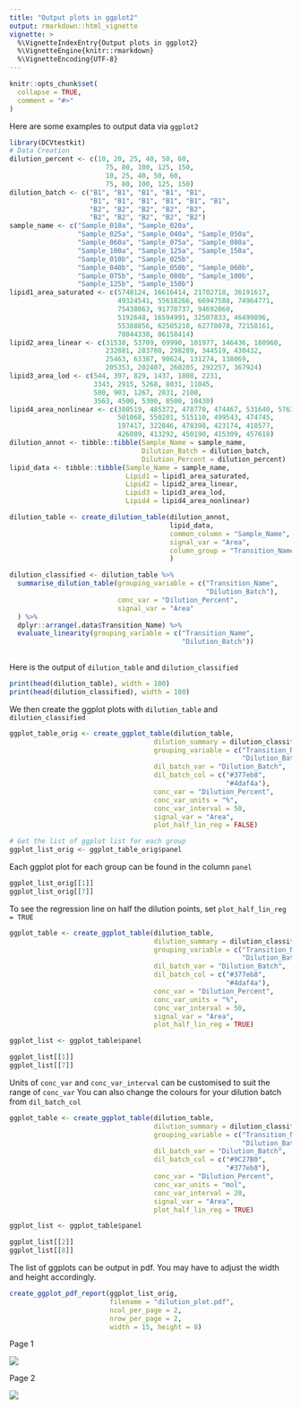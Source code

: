 ```yaml
---
title: "Output plots in ggplot2"
output: rmarkdown::html_vignette
vignette: >
  %\VignetteIndexEntry{Output plots in ggplot2}
  %\VignetteEngine{knitr::rmarkdown}
  %\VignetteEncoding{UTF-8}
---
```


```r
knitr::opts_chunk$set(
  collapse = TRUE,
  comment = "#>"
)
```

Here are some examples to output data via `ggplot2`

```r
library(DCVtestkit)
# Data Creation
dilution_percent <- c(10, 20, 25, 40, 50, 60,
                        75, 80, 100, 125, 150,
                        10, 25, 40, 50, 60,
                        75, 80, 100, 125, 150)
dilution_batch <- c("B1", "B1", "B1", "B1", "B1",
                    "B1", "B1", "B1", "B1", "B1", "B1",
                    "B2", "B2", "B2", "B2", "B2",
                    "B2", "B2", "B2", "B2", "B2")
sample_name <- c("Sample_010a", "Sample_020a",
                 "Sample_025a", "Sample_040a", "Sample_050a",
                 "Sample_060a", "Sample_075a", "Sample_080a",
                 "Sample_100a", "Sample_125a", "Sample_150a",
                 "Sample_010b", "Sample_025b",
                 "Sample_040b", "Sample_050b", "Sample_060b",
                 "Sample_075b", "Sample_080b", "Sample_100b",
                 "Sample_125b", "Sample_150b")
lipid1_area_saturated <- c(5748124, 16616414, 21702718, 36191617,
                           49324541, 55618266, 66947588, 74964771,
                           75438063, 91770737, 94692060,
                           5192648, 16594991, 32507833, 46499896,
                           55388856, 62505210, 62778078, 72158161,
                           78044338, 86158414)
lipid2_area_linear <- c(31538, 53709, 69990, 101977, 146436, 180960,
                        232881, 283780, 298289, 344519, 430432,
                        25463, 63387, 90624, 131274, 138069,
                        205353, 202407, 260205, 292257, 367924)
lipid3_area_lod <- c(544, 397, 829, 1437, 1808, 2231,
                     3343, 2915, 5268, 8031, 11045,
                     500, 903, 1267, 2031, 2100,
                     3563, 4500, 5300, 8500, 10430)
lipid4_area_nonlinear <- c(380519, 485372, 478770, 474467, 531640, 576301,
                           501068, 550201, 515110, 499543, 474745,
                           197417, 322846, 478398, 423174, 418577,
                           426089, 413292, 450190, 415309, 457618)
dilution_annot <- tibble::tibble(Sample_Name = sample_name,
                                 Dilution_Batch = dilution_batch,
                                 Dilution_Percent = dilution_percent)
lipid_data <- tibble::tibble(Sample_Name = sample_name,
                             Lipid1 = lipid1_area_saturated,
                             Lipid2 = lipid2_area_linear,
                             Lipid3 = lipid3_area_lod,
                             Lipid4 = lipid4_area_nonlinear)

dilution_table <- create_dilution_table(dilution_annot,
                                        lipid_data,
                                        common_column = "Sample_Name",
                                        signal_var = "Area",
                                        column_group = "Transition_Name"
                                        )

dilution_classified <- dilution_table %>%
  summarise_dilution_table(grouping_variable = c("Transition_Name",
                                                 "Dilution_Batch"), 
                           conc_var = "Dilution_Percent",
                           signal_var = "Area"
  ) %>%
  dplyr::arrange(.data$Transition_Name) %>%
  evaluate_linearity(grouping_variable = c("Transition_Name",
                                           "Dilution_Batch"))
  
```

Here is the output of `dilution_table` and `dilution_classified` 

```r
print(head(dilution_table), width = 100)
print(head(dilution_classified), width = 100)
```

We then create the ggplot plots with `dilution_table` and `dilution_classified`

```r
ggplot_table_orig <- create_ggplot_table(dilution_table,
                                    dilution_summary = dilution_classified,
                                    grouping_variable = c("Transition_Name",
                                                          "Dilution_Batch"),
                                    dil_batch_var = "Dilution_Batch",
                                    dil_batch_col = c("#377eb8",
                                                      "#4daf4a"),
                                    conc_var = "Dilution_Percent",
                                    conc_var_units = "%",
                                    conc_var_interval = 50,
                                    signal_var = "Area",
                                    plot_half_lin_reg = FALSE)

# Get the list of ggplot list for each group
ggplot_list_orig <- ggplot_table_orig$panel

```

Each ggplot plot for each group can be found in the column `panel`

```r
ggplot_list_orig[[1]]
ggplot_list_orig[[7]]
```

To see the regression line on half the dilution points, set `plot_half_lin_reg = TRUE`

```r
ggplot_table <- create_ggplot_table(dilution_table,
                                    dilution_summary = dilution_classified,
                                    grouping_variable = c("Transition_Name",
                                                          "Dilution_Batch"),
                                    dil_batch_var = "Dilution_Batch",
                                    dil_batch_col = c("#377eb8",
                                                      "#4daf4a"),
                                    conc_var = "Dilution_Percent",
                                    conc_var_units = "%",
                                    conc_var_interval = 50,
                                    signal_var = "Area",
                                    plot_half_lin_reg = TRUE)

ggplot_list <- ggplot_table$panel

```

```r
ggplot_list[[1]]
ggplot_list[[7]]
```

Units of `conc_var` and `conc_var_interval` can be customised to suit the range of `conc_var`
You can also change the colours for your dilution batch from `dil_batch_col` 

```r
ggplot_table <- create_ggplot_table(dilution_table,
                                    dilution_summary = dilution_classified,
                                    grouping_variable = c("Transition_Name",
                                                          "Dilution_Batch"),
                                    dil_batch_var = "Dilution_Batch",
                                    dil_batch_col = c("#9C27B0",
                                                      "#377eb8"),
                                    conc_var = "Dilution_Percent",
                                    conc_var_units = "mol",
                                    conc_var_interval = 20,
                                    signal_var = "Area",
                                    plot_half_lin_reg = TRUE)

ggplot_list <- ggplot_table$panel

```

```r
ggplot_list[[2]]
ggplot_list[[8]]
```

The list of ggplots can be output in pdf. You may have to adjust the width and height accordingly.

```r
create_ggplot_pdf_report(ggplot_list_orig, 
                         filename = "dilution_plot.pdf",
                         ncol_per_page = 2,
                         nrow_per_page = 2,
                         width = 15, height = 8)

```

Page 1

![](vignettes-pdfoutput1.png)

Page 2

![](vignettes-pdfoutput2.png)
